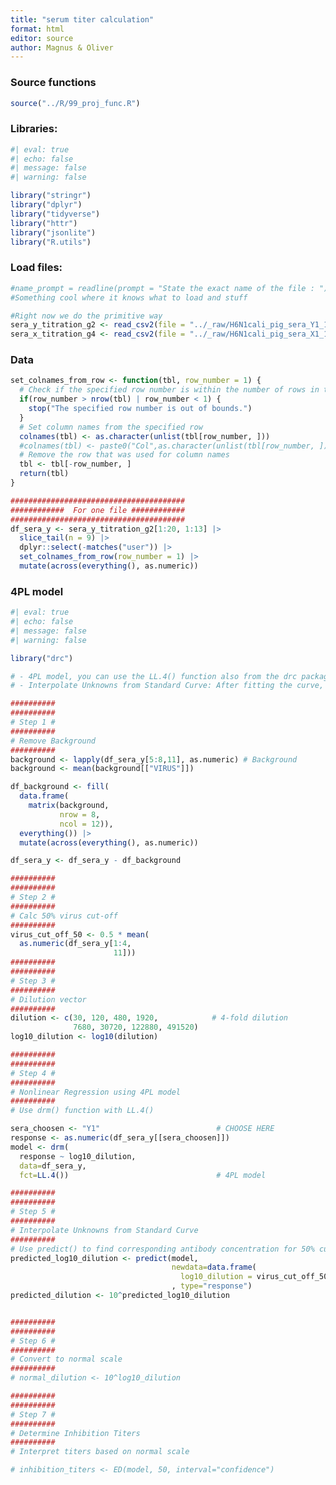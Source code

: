 ```yaml
---
title: "serum titer calculation"
format: html
editor: source
author: Magnus & Oliver
---
```


### Source functions

```r
source("../R/99_proj_func.R")
```

### Libraries:

```r
#| eval: true
#| echo: false
#| message: false
#| warning: false

library("stringr")
library("dplyr")
library("tidyverse")
library("httr")
library("jsonlite")
library("R.utils")
```


### Load files:

```r
#name_prompt = readline(prompt = "State the exact name of the file : ");
#Something cool where it knows what to load and stuff

#Right now we do the primitive way
sera_y_titration_g2 <- read_csv2(file = "../_raw/H6N1cali_pig_sera_Y1_10_25_01.csv")
sera_x_titration_g4 <- read_csv2(file = "../_raw/H6N1cali_pig_sera_X1_10_25_01.csv")
```
### Data
```r
set_colnames_from_row <- function(tbl, row_number = 1) {
  # Check if the specified row number is within the number of rows in the table
  if(row_number > nrow(tbl) | row_number < 1) {
    stop("The specified row number is out of bounds.")
  }
  # Set column names from the specified row
  colnames(tbl) <- as.character(unlist(tbl[row_number, ]))
  #colnames(tbl) <- paste0("Col",as.character(unlist(tbl[row_number, ])))
  # Remove the row that was used for column names
  tbl <- tbl[-row_number, ]
  return(tbl)
}

#######################################
############  For one file ############
#######################################
df_sera_y <- sera_y_titration_g2[1:20, 1:13] |>
  slice_tail(n = 9) |>
  dplyr::select(-matches("user")) |>
  set_colnames_from_row(row_number = 1) |>
  mutate(across(everything(), as.numeric))

```


### 4PL model

```r
#| eval: true
#| echo: false
#| message: false
#| warning: false

library("drc")
```

```r
# - 4PL model, you can use the LL.4() function also from the drc package.
# - Interpolate Unknowns from Standard Curve: After fitting the curve, you can use the predict() function to find the corresponding y-values (in your case, the antibody concentration) for your 50% virus cut-off value.

##########
##########
# Step 1 #
##########
# Remove Background
########## 
background <- lapply(df_sera_y[5:8,11], as.numeric) # Background
background <- mean(background[["VIRUS"]])

df_background <- fill(
  data.frame(
    matrix(background, 
           nrow = 8, 
           ncol = 12)), 
  everything()) |>
  mutate(across(everything(), as.numeric))

df_sera_y <- df_sera_y - df_background

##########
##########
# Step 2 #
##########
# Calc 50% virus cut-off
########## 
virus_cut_off_50 <- 0.5 * mean(
  as.numeric(df_sera_y[1:4, 
                       11])) 
##########
##########
# Step 3 #
##########
# Dilution vector
########## 
dilution <- c(30, 120, 480, 1920,            # 4-fold dilution
              7680, 30720, 122880, 491520)
log10_dilution <- log10(dilution)

##########
##########
# Step 4 #
##########
# Nonlinear Regression using 4PL model
########## 
# Use drm() function with LL.4()

sera_choosen <- "Y1"                          # CHOOSE HERE
response <- as.numeric(df_sera_y[[sera_choosen]])
model <- drm(
  response ~ log10_dilution, 
  data=df_sera_y, 
  fct=LL.4())                                 # 4PL model

##########
##########
# Step 5 #
##########
# Interpolate Unknowns from Standard Curve
########## 
# Use predict() to find corresponding antibody concentration for 50% cut-off value
predicted_log10_dilution <- predict(model, 
                                    newdata=data.frame(
                                      log10_dilution = virus_cut_off_50)
                                    , type="response")
predicted_dilution <- 10^predicted_log10_dilution


##########
##########
# Step 6 #
##########
# Convert to normal scale
########## 
# normal_dilution <- 10^log10_dilution

##########
##########
# Step 7 #
##########
# Determine Inhibition Titers
########## 
# Interpret titers based on normal scale

# inhibition_titers <- ED(model, 50, interval="confidence")

```

